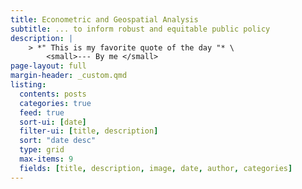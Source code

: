```yaml
---
title: Econometric and Geospatial Analysis
subtitle: ... to inform robust and equitable public policy
description: |
    > *" This is my favorite quote of the day "* \
        <small>--- By me </small>
page-layout: full
margin-header: _custom.qmd
listing:
  contents: posts
  categories: true
  feed: true
  sort-ui: [date]
  filter-ui: [title, description]
  sort: "date desc"
  type: grid
  max-items: 9
  fields: [title, description, image, date, author, categories]
---
```



  
